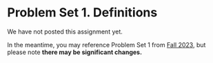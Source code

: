 
# Problem Set 1. Definitions {-}

We have not posted this assignment yet. 

In the meantime, you may reference Problem Set 1 from [Fall 2023](https://causal3900.github.io/fa23/problem-set-1.-definitions.html), but please note **there may be significant changes.**